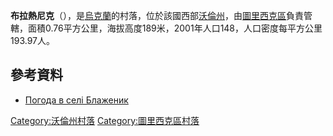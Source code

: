 {{coord|50|58|56|N|24|23|7|E|scale:30000|display=title}}

'''布拉熱尼克'''（{{lang-uk|Блаженик}}），是[[烏克蘭|烏克蘭]]的村落，位於該國西部[[沃倫州|沃倫州]]，由[[圖里西克區|圖里西克區]]負責管轄，面積0.76平方公里，海拔高度189米，2001年人口148，人口密度每平方公里193.97人。

==參考資料==
* [http://weather.in.ua/ua/volynskaja/1484 Погода в селі Блаженик] {{Wayback|url=http://weather.in.ua/ua/volynskaja/1484 |date=20160305091756 }}

[[Category:沃倫州村落|Category:沃倫州村落]]
[[Category:圖里西克區村落|Category:圖里西克區村落]]


{{Volyn-geo-stub}}